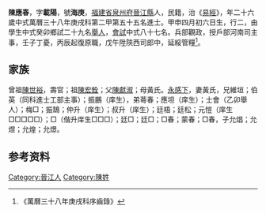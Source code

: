 {{明清人物信息框
| 姓名 = 陳應春
| 原名 =
| 圖片名稱= 
| 圖片大小 =
| 圖片說明 = 
| 最高職務 =
| 國家 = 大明 
| 爵位 =
| 籍貫 = [[福建省|福建省]][[泉州府|泉州府]][[晉江縣|晉江縣]]
| 族裔 = 
| 旗籍 = 
| 字號 = 
| 諡號 =
| 出生日期 = 甲申四月初六日
| 出生地點 =
| 逝世日期 = 
| 逝世地點 =
| 墓葬 =
| 配偶 = 黃氏
| 親屬 = 曾祖[[陳世裕|陳世裕]]，祖[[陳宏銓|陳宏銓]]，父[[陳獻淑|陳獻淑]]，母黃氏
| 出身 =
* 萬曆三十八年庚戌科進士
| 經歷 =
| 著作 =  
*
*
*
}}
'''陳應春'''{{BD|1585年||1644年||}}，字'''載陽'''，號'''海庚'''，[[福建省|福建省]][[泉州府|泉州府]][[晉江縣|晉江縣]]人，民籍，治《[[易經|易經]]》，年二十六歲中式萬曆三十八年庚戌科第二甲第五十五名進士。甲申四月初六日生，行二，由學生中式癸卯鄉試二十九名[[舉人|舉人]]，[[會試|會試]]中式八十七名。兵部觀政，授戶部河南司主事，壬子丁憂，丙辰起復原職，戊午陞陝西司郎中，延綏管糧<ref>《萬曆三十八年庚戌科序齒錄》</ref>。

== 家族 ==
曾祖[[陳世裕|陳世裕]]，壽官；祖[[陳宏銓|陳宏銓]]；父[[陳獻淑|陳獻淑]]；母黃氏。[[永感下|永感下]]，妻黃氏，兄維垣；伯英（同科進士工部主事）；振鵬（庠生），弟蕚春；應坦（庠生）；士會（乙卯舉人）；梅□；振鵠；仲升（庠生）；叔升（庠生）；廷梧；廷松；元愷（庠生□□□□□）；□（偕升庠生□□□）；廷□；廷□；□春；蒙春；□春，子允焻；允煜；允煌；允燝。

== 参考资料 ==
{{reflist}}

{{萬曆三十八年庚戌科殿试金榜}}

{{Authority control}}

{{DEFAULTSORT:}}
[[Category:晉江人|Category:晉江人]]
[[Category:陳姓|Category:陳姓]]


{{明朝人物小作品}}